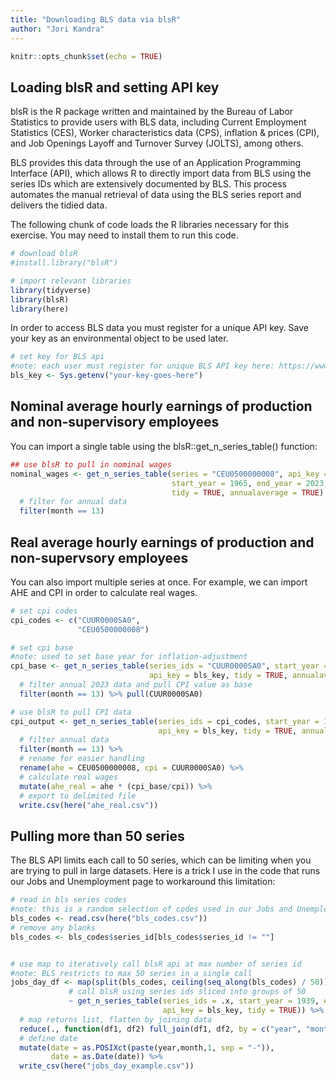 ```yaml
---
title: "Downloading BLS data via blsR"
author: "Jori Kandra"
---
```


```r
knitr::opts_chunk$set(echo = TRUE)
```

## Loading blsR and setting API key

blsR is the R package written and maintained by the Bureau of Labor Statistics to provide users with BLS data, including Current Employment Statistics (CES), Worker characteristics data (CPS), inflation & prices (CPI), and Job Openings Layoff and Turnover Survey (JOLTS), among others.

BLS provides this data through the use of an Application Programming Interface (API), which allows R to directly import data from BLS using the series IDs which are extensively documented by BLS. This process automates the manual retrieval of data using the BLS series report and delivers the tidied data.

The following chunk of code loads the R libraries necessary for this exercise. You may need to install them to run this code.

```r
# download blsR
#install.library("blsR")

# import relevant libraries
library(tidyverse)
library(blsR)
library(here)
```

In order to access BLS data you must register for a unique API key. Save your key as an environmental object to be used later.

```r
# set key for BLS api
#note: each user must register for unique BLS API key here: https://www.bls.gov/developers/home.htm
bls_key <- Sys.getenv("your-key-goes-here")
```

## Nominal average hourly earnings of production and non-supervisory employees

You can import a single table using the blsR::get_n_series_table() function:

```r
## use blsR to pull in nominal wages
nominal_wages <- get_n_series_table(series = "CEU0500000008", api_key = bls_key, 
                                    start_year = 1965, end_year = 2023, 
                                    tidy = TRUE, annualaverage = TRUE) %>% 
  # filter for annual data
  filter(month == 13)
```

## Real average hourly earnings of production and non-supervsory employees

You can also import multiple series at once. For example, we can import AHE and CPI in order to calculate real wages.

```r
# set cpi codes
cpi_codes <- c("CUUR0000SA0",
               "CEU0500000008")

# set cpi base
#note: used to set base year for inflation-adjustment
cpi_base <- get_n_series_table(series_ids = "CUUR0000SA0", start_year = 2023, end_year = 2023, 
                               api_key = bls_key, tidy = TRUE, annualaverage = TRUE) %>% 
  # filter annual 2023 data and pull CPI value as base
  filter(month == 13) %>% pull(CUUR0000SA0)

# use blsR to pull CPI data
cpi_output <- get_n_series_table(series_ids = cpi_codes, start_year = 1947, end_year = 2023, 
                                 api_key = bls_key, tidy = TRUE, annualaverage = TRUE) %>% 
  # filter annual data
  filter(month == 13) %>%
  # rename for easier handling
  rename(ahe = CEU0500000008, cpi = CUUR0000SA0) %>% 
  # calculate real wages
  mutate(ahe_real = ahe * (cpi_base/cpi)) %>% 
  # export to delimited file
  write.csv(here("ahe_real.csv"))
```

## Pulling more than 50 series

The BLS API limits each call to 50 series, which can be limiting when you are trying to pull in large datasets. Here is a trick I use in the code that runs our Jobs and Unemployment page to workaround this limitation:

```r
# read in bls series codes
#note: this is a random selection of codes used in our Jobs and Unemployment figures
bls_codes <- read.csv(here("bls_codes.csv"))
# remove any blanks
bls_codes <- bls_codes$series_id[bls_codes$series_id != ""]


# use map to iteratively call blsR api at max number of series id
#note: BLS restricts to max 50 series in a single call
jobs_day_df <- map(split(bls_codes, ceiling(seq_along(bls_codes) / 50)), # split codes into groups of 50
             # call blsR using series ids sliced into groups of 50
             ~ get_n_series_table(series_ids = .x, start_year = 1939, end_year = 2023, 
                                  api_key = bls_key, tidy = TRUE)) %>% 
  # map returns list, flatten by joining data
  reduce(., function(df1, df2) full_join(df1, df2, by = c("year", "month"))) %>%
  # define date
  mutate(date = as.POSIXct(paste(year,month,1, sep = "-")),
         date = as.Date(date)) %>% 
  write_csv(here("jobs_day_example.csv"))
```
